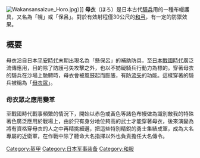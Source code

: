 {{unreferenced|time=2014-09-30T04:38:18+00:00}}
{{merge from|母衣眾|discuss=Talk:母衣#请求与母衣眾合并|time=2014-08-14T10:19:20+00:00}}
{{expand japanese|time=2010-11-05T05:22:14+00:00}}
[[File:Wakansansaizue_Horo.jpg|thumb]]）]]
'''母衣'''（ほろ）是日本古代[[騎兵|騎兵]]用的一種布幔護具，又名為「幌」或「保呂」。對於有效射程僅30公尺的[[和弓|和弓]]，有一定的防禦效果。

==概要==
母衣沿自日本[[平安時代|平安時代]]末期出現名為「懸保呂」的補助防具，至[[日本戰國時代|日本戰國時代]]廣泛流傳應用，目的除了防護弓矢攻擊之外，也以不妨礙騎兵行動力為標的。穿著母衣的騎兵在沙場上馳騁時，母衣會被風鼓起而膨脹，有防[[流矢|流矢]]的功能。這樣穿著的騎兵被稱為「[[母衣眾|母衣眾]]」。

===母衣眾之應用變革===
至戰國時代戰事頻繁的情況下，開始以赤色或黃色等諸色布幔做為識別敵我的特殊著色廣泛應用於戰場上，由於只有身分地位夠高的武士才能穿著母衣，後來演變為將有資格穿母衣的人之中再精挑細選，把這些特別精銳的勇士集結成軍，成為大名專屬的近衛軍，在作戰中除了聽命大名指揮以外也負責擔任大名傳令。

{{盔甲类型}}

{{Weapon-stub}}

[[Category:盔甲|Category:盔甲]]
[[Category:日本军事装备|Category:日本军事装备]]
[[Category:和服|Category:和服]]